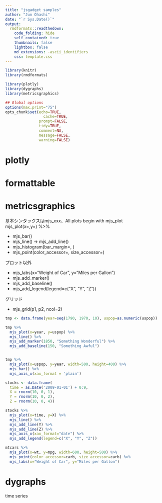 ```yaml
---
title: "jsgadget samples"
author: "Jun Ohashi"
date: "`r Sys.Date()`"
output:
  rmdformats::readthedown:
    code_folding: hide
    self_contained: true
    thumbnails: false
    lightbox: false
    md_extensions: -ascii_identifiers
    css: template.css
---
```


```r
library(knitr)
library(rmdformats)

library(plotly)
library(dygraphs)
library(metricsgraphics)

## Global options
options(max.print="75")
opts_chunk$set(echo=TRUE,
                 cache=TRUE,
               prompt=FALSE,
               tidy=TRUE,
               comment=NA,
               message=FALSE,
               warning=FALSE)
```

# plotly


# formattable

# metricsgraphics

基本シンタックスはmjs_xxx、All plots begin with mjs_plot　　
mjs_plot(x=,y=) %>%   

+ mjs_bar()
+ mjs_line() → mjs_add_line()
+ mjs_histogram(bar_margin=, )
+ mjs_point(color_accessor=, size_accessor=)

プロット以外  

+ mjs_labs(x="Weight of Car", y="Miles per Gallon")
+ mjs_add_marker()
+ mjs_add_baseline()
+ mjs_add_legend(legend=c("X", "Y", "Z"))

グリッド  

+ mjs_grid(p1, p2, ncol=2)

```r
tmp <- data.frame(year=seq(1790, 1970, 10), uspop=as.numeric(uspop))

tmp %>%
  mjs_plot(x=year, y=uspop) %>%
  mjs_line() %>%
  mjs_add_marker(1850, "Something Wonderful") %>%
  mjs_add_baseline(150, "Something Awful")


tmp %>%
  mjs_plot(x=uspop, y=year, width=500, height=400) %>%
  mjs_bar() %>%
  mjs_axis_x(xax_format = 'plain')
```


```r
stocks <- data.frame(
  time = as.Date('2009-01-01') + 0:9,
  X = rnorm(10, 0, 1),
  Y = rnorm(10, 0, 2),
  Z = rnorm(10, 0, 4))

stocks %>%
  mjs_plot(x=time, y=X) %>%
  mjs_line() %>%
  mjs_add_line(Y) %>%
  mjs_add_line(Z) %>%
  mjs_axis_x(xax_format="date") %>%
  mjs_add_legend(legend=c("X", "Y", "Z"))
```

```r
mtcars %>%
  mjs_plot(x=wt, y=mpg, width=600, height=500) %>%
  mjs_point(color_accessor=carb, size_accessor=carb) %>%
  mjs_labs(x="Weight of Car", y="Miles per Gallon")
```


# dygraphs
time series